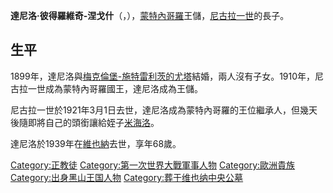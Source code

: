 {{Unreferenced|time=2020-07-28T11:23:51+00:00}}
{{Infobox royalty
| name         = 達尼洛·彼得羅維奇-涅戈什
| image        = Crown Prince Danilo of Montenegro.jpg
| succession   = 蒙特內哥羅王室首領
| reign        = 1921年3月1日 — 1921年3月7日
| reign-type   = 在位
| predecessor  = [[尼古拉一世_(蒙特內哥羅)|尼古拉一世]]
| successor    = [[米海洛·彼得羅維奇-涅戈什|米海洛]]
| birth_date   = {{Birth date|1871|6|29|df=y}}
| birth_place  = [[黑山公國|蒙特內哥羅]][[采蒂涅|采蒂涅]]
| death_date   = {{Death date and age|1939|9|24|1871|6|29|df=y}}
| death_place  = [[納粹德國|納粹德國]][[維也納|維也納]]
| burial_place = [[維也納中央公墓|維也納中央公墓]]
| spouse       = [[梅克倫堡-施特雷利茨的尤塔|梅克倫堡-施特雷利茨的尤塔]]
| house        = [[彼得羅維奇-涅戈什王朝|彼得羅維奇-涅戈什王朝]]
| father       = [[尼古拉一世_(蒙特內哥羅)|尼古拉一世]]
| mother       = [[米萊娜·武科蒂奇|米萊娜·武科蒂奇]]
| signature    = Danilo Aleksandar.JPG
}}

'''達尼洛·彼得羅維奇-涅戈什'''（{{lang-cnr|Данило Петровић Његош}}，{{bd|1871年|6月29日|1939年|9月24日}}），[[蒙特內哥羅王國|蒙特內哥羅]]王儲，[[尼古拉一世_(蒙特內哥羅)|尼古拉一世]]的長子。

== 生平 ==
1899年，達尼洛與[[梅克倫堡-施特雷利茨的尤塔|梅克倫堡-施特雷利茨的尤塔]]結婚，兩人沒有子女。1910年，尼古拉一世成為蒙特內哥羅國王，達尼洛成為王儲。

尼古拉一世於1921年3月1日去世，達尼洛成為蒙特內哥羅的王位繼承人，但幾天後隨即將自己的頭銜讓給姪子[[米海洛·彼得羅維奇-涅戈什|米海洛]]。

達尼洛於1939年在[[維也納|維也納]]去世，享年68歲。

[[Category:正教徒|Category:正教徒]]
[[Category:第一次世界大戰軍事人物|Category:第一次世界大戰軍事人物]]
[[Category:歐洲貴族|Category:歐洲貴族]]
[[Category:出身黑山王国人物|Category:出身黑山王国人物]]
[[Category:葬于维也纳中央公墓|Category:葬于维也纳中央公墓]]